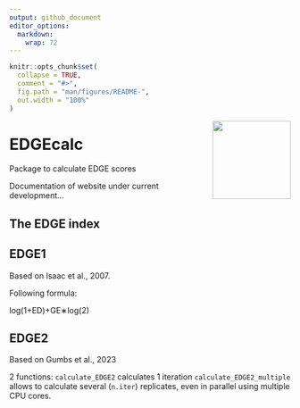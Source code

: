```yaml
---
output: github_document
editor_options: 
  markdown: 
    wrap: 72
---
```


```r
knitr::opts_chunk$set(
  collapse = TRUE,
  comment = "#>",
  fig.path = "man/figures/README-",
  out.width = "100%"
)
```
<img src="man/figures/EDGEcalc_logo.png" width="140px" align="right"/>

# EDGEcalc
Package to calculate EDGE scores


Documentation of website under current development...


## The EDGE index

## EDGE1
Based on Isaac et al., 2007.

Following formula:

log(1+ED)+GE∗log(2)


## EDGE2
Based on Gumbs et al., 2023

2 functions:
`calculate_EDGE2` calculates 1 iteration
`calculate_EDGE2_multiple` allows to calculate several (`n.iter`) replicates, even in parallel using multiple CPU cores.

